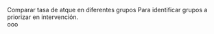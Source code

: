 Comparar tasa de atque en diferentes grupos 
Para identificar grupos a priorizar en intervención.  
ooo
